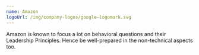 ```yaml
---
name: Amazon
logoUrl: /img/company-logos/google-logomark.svg
---
```


Amazon is known to focus a lot on behavioral questions and their Leadership Principles. Hence be well-prepared in the non-technical aspects too.
